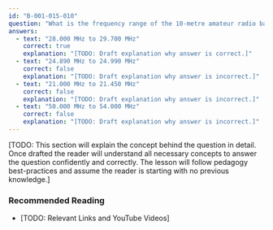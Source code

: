 ```yaml
---
id: "B-001-015-010"
question: "What is the frequency range of the 10-metre amateur radio band in Canada?"
answers:
  - text: "28.000 MHz to 29.700 MHz"
    correct: true
    explanation: "[TODO: Draft explanation why answer is correct.]"
  - text: "24.890 MHz to 24.990 MHz"
    correct: false
    explanation: "[TODO: Draft explanation why answer is incorrect.]"
  - text: "21.000 MHz to 21.450 MHz"
    correct: false
    explanation: "[TODO: Draft explanation why answer is incorrect.]"
  - text: "50.000 MHz to 54.000 MHz"
    correct: false
    explanation: "[TODO: Draft explanation why answer is incorrect.]"
---
```


[TODO: This section will explain the concept behind the question in detail. Once drafted the reader will understand all necessary concepts to answer the question confidently and correctly. The lesson will follow pedagogy best-practices and assume the reader is starting with no previous knowledge.]

### Recommended Reading

- [TODO: Relevant Links and YouTube Videos]
